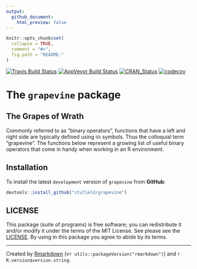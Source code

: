 ```yaml
---
output:
  github_document:
    html_preview: false
---
```



<!-- README.md is generated from README.Rmd. Please edit that file -->


```r
knitr::opts_chunk$set(
  collapse = TRUE,
  comment = "#>",
  fig.path = "README-"
)
```

[![Travis Build Status](https://travis-ci.org/stufield/grapevine.svg?branch=master)](https://travis-ci.org/stufield/grapevine)
[![AppVeyor Build Status](https://ci.appveyor.com/api/projects/status/github/stufield/grapevine?branch=master&svg=true)](https://ci.appveyor.com/project/stufield/grapevine)
[![CRAN_Status](http://www.r-pkg.org/badges/version/grapevine)](https://cran.r-project.org/package=grapevine)
[![codecov](https://codecov.io/gh/stufield/grapevine/branch/master/graph/badge.svg)](https://codecov.io/gh/stufield/grapevine)




# The `grapevine` package

## The Grapes of Wrath

Commonly referred to as "binary operators", functions that have a left and
right side are typically defined using `%%` symbols. Thus the colloquial
term "grapevine". The functions below represent a growing list of useful
binary operators that come in handy when working in an R environment.



## Installation

To install the latest `development` version of `grapevine` from **GitHub**:

```r
devtools::install_github("stufield/grapevine")
```


## LICENSE

This package (suite of programs) is free software; you can redistribute 
it and/or modify it under the terms of the MIT License.
See please see the [LICENSE](LICENSE).
By using in this package you agree to abide by its terms.


-------------


Created by [Rmarkdown](https://github.com/rstudio/rmarkdown)
(v`r utils::packageVersion("rmarkdown")`) and `r R.version$version.string`. 
